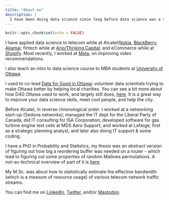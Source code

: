 ```yaml
---
title: "About me"
description: |
  I have been doing data science since long before data science was a thing. 
---
```


```r
knitr::opts_chunk$set(echo = FALSE)
```



I have applied data science to telecom while at Alcatel/[Nokia](https://www.nokia.com/), [BlackBerry](https://www.blackberry.com), [Akamai](https://www.akamai.com/); fintech while at  [Ario/Thinking Capital](https://www.thinkingcapital.ca/); and eCommerce while at [Shopify](https://www.shopify.ca/). Most recently, I worked at [Meta](www.meta.com), on improving video recommendations.

I also teach an intro to data science course to MBA students at [University of Ottawa](https://telfer.uottawa.ca).  

I used to co-lead [Data for Good in Ottawa](https://ottawa.dataforgood.ca/): volunteer data scientists trying to make Ottawa better by helping local charities. You can see a bit more about how D4G Ottawa used to work, and largely still does, [here](https://datascienceottawa.wordpress.com/data-for-good-ottawa-intro-faq-status/). It is a great way to improve your data science skills, meet cool people, and help the city.

Before Alcatel, in reverse chronological order: I worked at a networking start-up (Sedona networks); managed the IT dept for the Liberal Party of Canada; did IT consulting for ISA Corporation; developed software for gas turbine engine test cells at MDS Aero Support; and worked at Lafarge, first as a strategic planning analyst, and later also doing IT support & some coding.

I have a PhD in Probability and Statistics, my thesis was an abstract version of figuring out how big a reordering buffer was needed on a router - which lead to figuring out some properties of random Mallows permutations. A not-so-technical overview of part of it is [here](https://github.com/prabinov42/MiscData/blob/master/ThesisSummary1.pdf).

My M.Sc. was about how to statistically estimate the effective bandwidth (which is a measure of resource usage) of various telecom network traffic streams.

You can find me on [LinkedIn](https://www.linkedin.com/in/peter-rabinovitch/),  [Twitter](https://twitter.com/prabinov42), and/or [Mastodon](https://mastodon.social/@prabinov42).  


